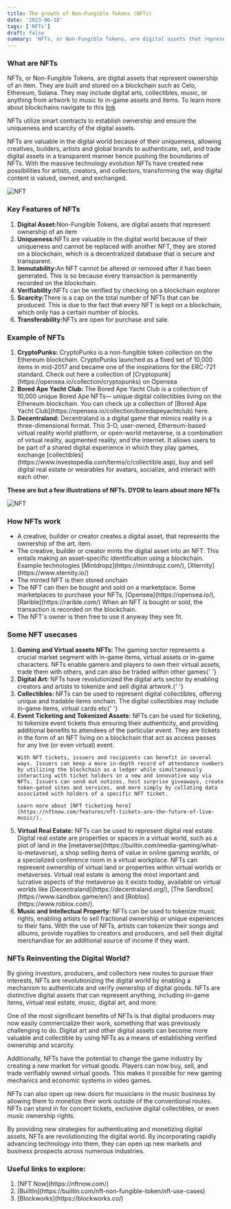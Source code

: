 ```yaml
---
title: The growth of Non-Fungible Tokens (NFTs)
date: '2023-06-18'
tags: ['NFTs']
draft: false
summary: 'NFTs, or Non-Fungible Tokens, are digital assets that represent ownership of an item. They are built and stored on a blockchain. They may include digital arts, collectibles, music, or anything from artwork to music to in-game assets and items.'
---
```


### What are NFTs

NFTs, or Non-Fungible Tokens, are digital assets that represent ownership of an item. They are built and stored on a blockchain such as Celo, Ethereum, Solana. They may include digital arts, collectibles, music, or anything from artwork to music to in-game assets and items. To learn more about blockchains navigate to this [link](https://mabwa.netlify.app/blog/nested-route/blockchain)

NFTs utilize smart contracts to establish ownership and ensure the uniqueness and scarcity of the digital assets.

NFTs are valuable in the digital world because of their uniqueness, allowing creatives, builders, artists and global brands to authenticate, sell, and trade digital assets in a transparent manner hence pushing the boundaries of NFTs. With the massive technology evolution NFTs have created new possibilities for artists, creators, and collectors, transforming the way digital content is valued, owned, and exchanged.

![NFT](/static/images/canada/nfts.jpg)

### Key Features of NFTs

<ol>
  <li>
    <strong>Digital Asset:</strong>Non-Fungible Tokens, are digital assets that represent ownership
    of an item
  </li>
  <li>
    <strong>Uniqueness:</strong>NFTs are valuable in the digital world because of their uniqueness
    and cannot be replaced with another NFT, they are stored on a blockchain, which is a
    decentralized database that is secure and transparent.
  </li>
  <li>
    <strong>Immutability:</strong>An NFT cannot be altered or removed after it has been generated.
    This is so because every transaction is permanently recorded on the blockchain.
  </li>
  <li>
    <strong>Verifiability:</strong>NFTs can be verified by checking on a blockchain explorer
  </li>
  <li>
    <strong>Scarcity:</strong>There is a cap on the total number of NFTs that can be produced. This
    is due to the fact that every NFT is kept on a blockchain, which only has a certain number of
    blocks.
  </li>
  <li>
    <strong>Transferability:</strong>NFTs are open for purchase and sale.
  </li>
</ol>

### Example of NFTs

<ol>
  <li>
    <strong>CryptoPunks:</strong> CryptoPunks is a non-fungible token collection on the Ethereum
    blockchain. CryptoPunks launched as a fixed set of 10,000 items in mid-2017 and became one of
    the inspirations for the ERC-721 standard. Check out here a collection of
    [Cryptopunk](https://opensea.io/collection/cryptopunks) on Opensea
  </li>
  <li>
    <strong>Bored Ape Yacht Club: </strong> The Bored Ape Yacht Club is a collection of 10,000
    unique Bored Ape NFTs— unique digital collectibles living on the Ethereum blockchain. You can
    check up a collection of [Bored Ape Yacht Club](https://opensea.io/collection/boredapeyachtclub)
    here.
  </li>
  <li>
    <strong>Decentraland:</strong> Decentraland is a digital game that mimics reality in a
    three-dimensional format. This 3-D, user-owned, Ethereum-based virtual reality world platform,
    or open-world metaverse, is a combination of virtual reality, augmented reality, and the
    internet. It allows users to be part of a shared digital experience in which they play games,
    exchange [collectibles](https://www.investopedia.com/terms/c/collectible.asp), buy and sell
    digital real estate or wearables for avatars, socialize, and interact with each other.
  </li>
</ol>

<strong>These are but a few illustrations of NFTs. DYOR to learn about more NFTs</strong>

![NFT](/static/images/canada/boredape.jpg)

### How NFTs work

<ul>
  <li>
    A creative, builder or creator creates a digital asset, that represents the ownership of the
    art, item.
  </li>
  <li>
    The creative, builder or creator mints the digital asset into an NFT. This entails making an
    asset-specific identification using a blockchain. Example technologies
    [Mintdropz](https://mintdropz.com/), [Xternity](https://www.xternity.io/)
  </li>
  <li>The minted NFT is then stored onchain</li>
  <li>
    The NFT can then be bought and sold on a marketplace. Some marketplaces to purchase your NFTs,
    [Opensea](https://opensea.io/), [Rarible](https://rarible.com/) When an NFT is bought or sold,
    the transaction is recorded on the blockchain.
  </li>
  <li>The NFT's owner is then free to use it anyway they see fit.</li>
</ul>

### Some NFT usecases

<ol>
  <li>
    <strong>Gaming and Virtual assets NFTs: </strong>The gaming sector represents a crucial market
    segment with in-game items, virtual assets or in-game characters. NFTs enable gamers and players
    to own their virtual assets, trade them with others, and can also be traded within other
    games{' '}
  </li>
  <li>
    <strong>Digital Art: </strong>NFTs have revolutionized the digital arts sector by enabling
    creators and artists to tokenize and sell digital artwork.{' '}
  </li>
  <li>
    <strong>Collectibles: </strong> NFTs can be used to represent digital collectibles, offering
    unique and tradable items onchain. The digital collectibles may include in-game items, virtual
    cards etc{' '}
  </li>
  <li>
    <strong>Event Ticketing and Tokenized Assets:</strong> NFTs can be used for ticketing, to
    tokenize event tickets thus ensuring their authenticity, and providing additional benefits to
    attendees of the particular event. They are tickets in the form of an NFT living on a blockchain that act as access passes for any live (or even virtual) event.

    With NFT tickets, issuers and recipients can benefit in several ways. Issuers can keep a more in-depth record of attendance numbers by utilizing the blockchain as a ledger while simultaneously interacting with ticket holders in a new and innovative way via NFTs. Issuers can send out notices, host surprise giveaways, create token-gated sites and services, and more simply by collating data associated with holders of a specific NFT ticket.

    Learn more about [NFT ticketing here](https://nftnow.com/features/nft-tickets-are-the-future-of-live-music/).

  </li>
  <li><strong>Virtual Real Estate:</strong> NFTs can be used to represent digital real estate. Digital real estate are properties or spaces in a virtual world, such as a plot of land in the [metaverse](https://builtin.com/media-gaming/what-is-metaverse), a shop selling items of value in online gaming worlds, or a specialized conference room in a virtual workplace. NFTs can represent ownership of virtual land or properties within virtual worlds or metaverses. Virtual real estate is among the most important and lucrative aspects of the metaverse as it exists today, available on virtual worlds like [Decentraland](https://decentraland.org/), [The Sandbox](https://www.sandbox.game/en/) and [Roblox](https://www.roblox.com/).</li>
  <li><strong>Music and Intellectual Property: </strong> NFTs can be used to tokenize music rights, enabling artists to sell fractional ownership or unique experiences to their fans. With the use of NFTs, artists can tokenize their songs and albums, provide royalties to creators and producers, and sell their digital merchandise for an additional source of income if they want.</li>
</ol>

### NFTs Reinventing the Digital World?

By giving investors, producers, and collectors new routes to pursue their interests, NFTs are revolutionizing the digital world by enabling a mechanism to authenticate and verify ownership of digital goods. NFTs are distinctive digital assets that can represent anything, including in-game items, virtual real estate, music, digital art, and more.

One of the most significant benefits of NFTs is that digital producers may now easily commercialize their work, something that was previously challenging to do. Digital art and other digital assets can become more valuable and collectible by using NFTs as a means of establishing verified ownership and scarcity.

Additionally, NFTs have the potential to change the game industry by creating a new market for virtual goods. Players can now buy, sell, and trade verifiably owned virtual goods. This makes it possible for new gaming mechanics and economic systems in video games.

NFTs can also open up new doors for musicians in the music business by allowing them to monetize their work outside of the conventional routes. NFTs can stand in for concert tickets, exclusive digital collectibles, or even music ownership rights.

By providing new strategies for authenticating and monetizing digital assets, NFTs are revolutionizing the digital world. By incorporating rapidly advancing technology into them, they can open up new markets and business prospects across numerous industries.

### Useful links to explore:

<ol>
  <li>[NFT Now](https://nftnow.com/)</li>
  <li>[BuiltIn](https://builtin.com/nft-non-fungible-token/nft-use-cases)</li>
  <li>[Blockworks](https://blockworks.co/)</li>
</ol>
